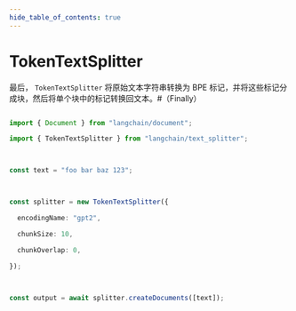 ```yaml
---
hide_table_of_contents: true
---
```


# TokenTextSplitter

最后， `TokenTextSplitter` 将原始文本字符串转换为 BPE 标记，并将这些标记分成块，然后将单个块中的标记转换回文本。#（Finally）

```typescript

import { Document } from "langchain/document";

import { TokenTextSplitter } from "langchain/text_splitter";



const text = "foo bar baz 123";



const splitter = new TokenTextSplitter({

  encodingName: "gpt2",

  chunkSize: 10,

  chunkOverlap: 0,

});



const output = await splitter.createDocuments([text]);

```

